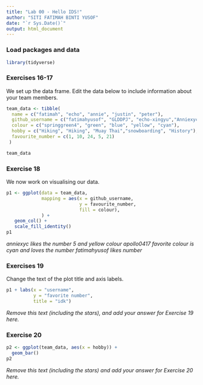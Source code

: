 ```yaml
---
title: "Lab 00 - Hello IDS!"
author: "SITI FATIMAH BINTI YUSOF"
date: "`r Sys.Date()`"
output: html_document
---
```


### Load packages and data

```r
library(tidyverse) 
```

### Exercises 16-17

We set up the data frame. Edit the data below to include information about your team members.

```r
team_data <- tibble(
  name = c("fatimah", "echo", "annie", "justin", "peter"),
  github_username = c("fatimahyusof", "GLDDPJ", "echo-xingyu","Anniexyc","Apollo0417" ), 
  colour = c("springgreen4", "green", "blue", "yellow", "cyan"),
  hobby = c("Hiking", "Hiking", "Muay Thai","snowboarding", "History"),
  favourite_number = c(1, 10, 24, 5, 21)
 )

team_data
```

### Exercise 18

We now work on visualising our data. 

```r
p1 <- ggplot(data = team_data, 
             mapping = aes(x = github_username, 
                           y = favourite_number,
                           fill = colour), 
             ) +
   geom_col() +
   scale_fill_identity()
p1
```

*anniexyc likes the number 5 and yellow colour*
*apollo0417 favorite colour is cyan and loves the number *
*fatimahyusof likes number*


### Exercises 19

Change the text of the plot title and axis labels.

```r
p1 + labs(x = "username", 
          y = "favorite number",
          title = "idk")
```

*Remove this text (including the stars), and add your answer for Exercise 19 here.*

### Exercise 20

```r
p2 <- ggplot(team_data, aes(x = hobby)) +
  geom_bar()
p2
```

*Remove this text (including the stars) and add your answer for Exercise 20 here.*

